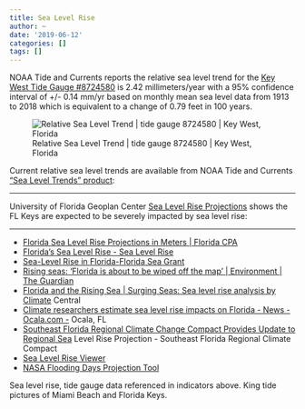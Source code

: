 ```yaml
---
title: Sea Level Rise
author: ~
date: '2019-06-12'
categories: []
tags: []
---
```


NOAA Tide and Currents reports the relative sea level trend for the [Key West Tide Gauge #8724580](https://tidesandcurrents.noaa.gov/sltrends/sltrends_station.shtml?id=8724580) is 2.42 millimeters/year with a 95% confidence interval of +/- 0.14 mm/yr based on monthly mean sea level data from 1913 to 2018 which is equivalent to a change of 0.79 feet in 100 years.

![Relative Sea Level Trend | tide gauge 8724580 | Key West, Florida](https://tidesandcurrents.noaa.gov/sltrends/plots/8724580_meantrend.png)

Current relative sea level trends are available from NOAA Tide and Currents ["Sea Level Trends" product](https://tidesandcurrents.noaa.gov/sltrends/sltrends.html):

---------------------------------------------------------------------------

University of Florida Geoplan Center [Sea Level Rise Projections ](https://flcpa.databasin.org/datasets/dd54d301894f4322a7a30832572c4a7e) shows the FL Keys are expected to be severely impacted by sea level rise:

<!--
# TODO: fix ESRI map
{{< esri_map
    lat="24.8" lon="-81" zoom="8"
    basemap="Gray"
    feature_url="https://www.sciencebase.gov/arcgis/rest/services/Catalog/564c8ab3e4b0ebfbef0d34b8/MapServer/"
>}}
-->

---------------------------------------------------------------------------

* [Florida Sea Level Rise Projections in Meters | Florida CPA](https://flcpa.databasin.org/datasets/dd54d301894f4322a7a30832572c4a7e)
* [Florida's Sea Level Rise - Sea Level Rise](https://sealevelrise.org/states/florida/)
* [Sea-Level Rise in Florida-Florida Sea Grant]( https://www.flseagrant.org/climate-change/sea-level-rise/ )
* [Rising seas: 'Florida is about to be wiped off the map' | Environment | The Guardian]( https://www.theguardian.com/environment/2018/jun/26/rising-seas-florida-climate-change-elizabeth-rush )
* [Florida and the Rising Sea | Surging Seas: Sea level rise analysis by Climate]( http://sealevel.climatecentral.org/news/floria-and-the-rising-sea ) Central
* [Climate researchers estimate sea level rise impacts on Florida - News - Ocala.com -](  https://www.ocala.com/news/20180513/climate-researchers-estimate-sea-level-rise-impacts-on-florida) Ocala, FL
* [Southeast Florida Regional Climate Change Compact Provides Update to Regional Sea](http://southeastfloridaclimatecompact.org/news/southeast-florida-regional-climate-change-compact-provides-update-to-regional-sea-level-rise-projection/ ) Level Rise Projection - Southeast Florida Regional Climate Compact
* [Sea Level Rise Viewer]( https://coast.noaa.gov/digitalcoast/tools/slr.html )
* [NASA Flooding Days Projection Tool](https://sealevel-nexus.jpl.nasa.gov/flood-projection/)

Sea level rise, tide gauge data referenced in indicators above. King tide pictures of Miami Beach and Florida Keys.

<!--
TODO: USFWS salt water intrusion study in Big Pine
-->
